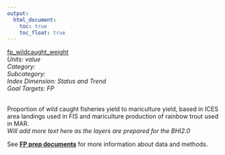 ```yaml
---
output:
  html_document:
    toc: true
    toc_float: true
---
```


[fp_wildcaught_weight](https://github.com/OHI-Science/bhi/blob/master/baltic/layers/fp_wildcaught_weight_bhi2015.csv)\
*Units: value*\
*Category:*\
*Subcategory:*\
*Index Dimension: Status and Trend*\
*Goal Targets: FP*\
<br>

Proportion of wild caught fisheries yield to mariculture yield, based in ICES area landings used in FIS and mariculture production of rainbow trout used in MAR.\
*Will add more text here as the layers are prepared for the BHI2.0*

See [**FP prep documents**](https://github.com/OHI-Science/bhi-1.0-archive/blob/draft/baltic2015/prep/FP/fp_prep.md) for more information about data and methods.

<br>

